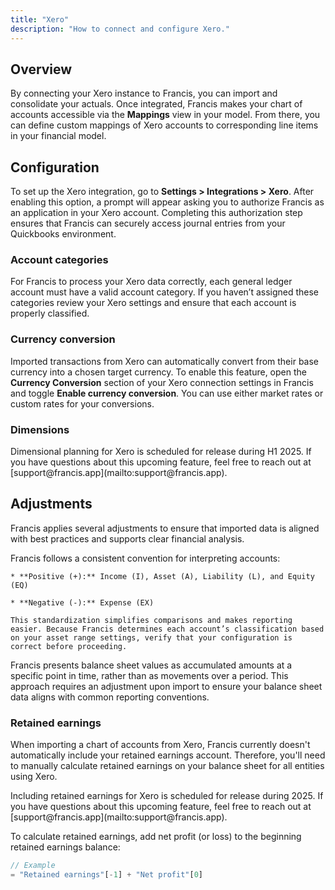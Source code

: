 ```yaml
---
title: "Xero"
description: "How to connect and configure Xero."
---
```


## Overview

By connecting your Xero instance to Francis, you can import and consolidate your actuals. Once integrated, Francis makes your chart of accounts accessible via the **Mappings** view in your model. From there, you can define custom mappings of Xero accounts to corresponding line items in your financial model.

## Configuration

To set up the Xero integration, go to **Settings > Integrations > Xero**. After enabling this option, a prompt will appear asking you to authorize Francis as an application in your Xero account. Completing this authorization step ensures that Francis can securely access journal entries from your Quickbooks environment.

### Account categories

For Francis to process your Xero data correctly, each general ledger account must have a valid account category. If you haven’t assigned these categories review your Xero settings and ensure that each account is properly classified.

### Currency conversion

Imported transactions from Xero can automatically convert from their base currency into a chosen target currency. To enable this feature, open the **Currency Conversion** section of your Xero connection settings in Francis and toggle **Enable currency conversion**. You can use either market rates or custom rates for your conversions.

### Dimensions

<Info>
  Dimensional planning for Xero is scheduled for release during H1 2025. If you have questions about this upcoming feature, feel free to reach out at [support@francis.app](mailto:support@francis.app).
</Info>

## Adjustments

Francis applies several adjustments to ensure that imported data is aligned with best practices and supports clear financial analysis.

<Tabs>
  <Tab title="Number convention">
    Francis follows a consistent convention for interpreting accounts:

    * **Positive (+):** Income (I), Asset (A), Liability (L), and Equity (EQ)

    * **Negative (-):** Expense (EX)

    This standardization simplifies comparisons and makes reporting easier. Because Francis determines each account’s classification based on your asset range settings, verify that your configuration is correct before proceeding.
  </Tab>

  <Tab title="Balance sheet">
    Francis presents balance sheet values as accumulated amounts at a specific point in time, rather than as movements over a period. This approach requires an adjustment upon import to ensure your balance sheet data aligns with common reporting conventions.
  </Tab>
</Tabs>

### Retained earnings

When importing a chart of accounts from Xero, Francis currently doesn't automatically include your retained earnings account. Therefore, you'll need to manually calculate retained earnings on your balance sheet for all entities using Xero.

<Info>
  Including retained earnings for Xero is scheduled for release during 2025. If you have questions about this upcoming feature, feel free to reach out at [support@francis.app](mailto:support@francis.app).
</Info>

To calculate retained earnings, add net profit (or loss) to the beginning retained earnings balance:

```typescript
// Example
= "Retained earnings"[-1] + "Net profit"[0]
```